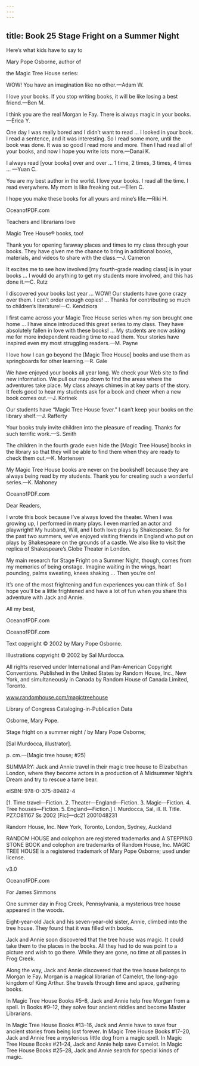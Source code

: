 ```yaml
---
---
---
```

title: Book 25 Stage Fright on a Summer Night
---



Here’s what kids have to say to

Mary Pope Osborne, author of

the Magic Tree House series:

WOW! You have an imagination like no other.—Adam W.

I love your books. If you stop writing books, it will be like losing a best friend.—Ben M.

I think you are the real Morgan le Fay. There is always magic in your books.—Erica Y.

One day I was really bored and I didn’t want to read … I looked in your book. I read a sentence, and it was interesting. So I read some more, until the book was done. It was so good I read more and more. Then I had read all of your books, and now I hope you write lots more.—Danai K.

I always read [your books] over and over … 1 time, 2 times, 3 times, 4 times … —Yuan C.

You are my best author in the world. I love your books. I read all the time. I read everywhere. My mom is like freaking out.—Ellen C.

I hope you make these books for all yours and mine’s life.—Riki H.



OceanofPDF.com





Teachers and librarians love

Magic Tree House® books, too!

Thank you for opening faraway places and times to my class through your books. They have given me the chance to bring in additional books, materials, and videos to share with the class.—J. Cameron

It excites me to see how involved [my fourth-grade reading class] is in your books … I would do anything to get my students more involved, and this has done it.—C. Rutz

I discovered your books last year … WOW! Our students have gone crazy over them. I can’t order enough copies! … Thanks for contributing so much to children’s literature!—C. Kendziora

I first came across your Magic Tree House series when my son brought one home … I have since introduced this great series to my class. They have absolutely fallen in love with these books! … My students are now asking me for more independent reading time to read them. Your stories have inspired even my most struggling readers.—M. Payne

I love how I can go beyond the [Magic Tree House] books and use them as springboards for other learning.—R. Gale

We have enjoyed your books all year long. We check your Web site to find new information. We pull our map down to find the areas where the adventures take place. My class always chimes in at key parts of the story. It feels good to hear my students ask for a book and cheer when a new book comes out.—J. Korinek

Our students have “Magic Tree House fever.” I can’t keep your books on the library shelf.—J. Rafferty

Your books truly invite children into the pleasure of reading. Thanks for such terrific work.—S. Smith

The children in the fourth grade even hide the [Magic Tree House] books in the library so that they will be able to find them when they are ready to check them out.—K. Mortensen

My Magic Tree House books are never on the bookshelf because they are always being read by my students. Thank you for creating such a wonderful series.—K. Mahoney



OceanofPDF.com





Dear Readers,

I wrote this book because I’ve always loved the theater. When I was growing up, I performed in many plays. I even married an actor and playwright! My husband, Will, and I both love plays by Shakespeare. So for the past two summers, we’ve enjoyed visiting friends in England who put on plays by Shakespeare on the grounds of a castle. We also like to visit the replica of Shakespeare’s Globe Theater in London.

My main research for Stage Fright on a Summer Night, though, comes from my memories of being onstage. Imagine waiting in the wings, heart pounding, palms sweating, knees shaking … Then you’re on!

It’s one of the most frightening and fun experiences you can think of. So I hope you’ll be a little frightened and have a lot of fun when you share this adventure with Jack and Annie.

All my best,





OceanofPDF.com





OceanofPDF.com





Text copyright © 2002 by Mary Pope Osborne.

Illustrations copyright © 2002 by Sal Murdocca.

All rights reserved under International and Pan-American Copyright Conventions. Published in the United States by Random House, Inc., New York, and simultaneously in Canada by Random House of Canada Limited, Toronto.

www.randomhouse.com/magictreehouse

Library of Congress Cataloging-in-Publication Data

Osborne, Mary Pope.

Stage fright on a summer night / by Mary Pope Osborne;

[Sal Murdocca, illustrator].

p. cm.—(Magic tree house; #25)

SUMMARY: Jack and Annie travel in their magic tree house to Elizabethan London, where they become actors in a production of A Midsummer Night’s Dream and try to rescue a tame bear.

eISBN: 978-0-375-89482-4

[1. Time travel—Fiction. 2. Theater—England—Fiction. 3. Magic—Fiction. 4. Tree houses—Fiction. 5. England—Fiction.] I. Murdocca, Sal, ill. II. Title. PZ7.O81167 Ss 2002 [Fic]—dc21 2001048231

Random House, Inc. New York, Toronto, London, Sydney, Auckland

RANDOM HOUSE and colophon are registered trademarks and A STEPPING STONE BOOK and colophon are trademarks of Random House, Inc. MAGIC TREE HOUSE is a registered trademark of Mary Pope Osborne; used under license.

v3.0



OceanofPDF.com





For James Simmons




One summer day in Frog Creek, Pennsylvania, a mysterious tree house appeared in the woods.

Eight-year-old Jack and his seven-year-old sister, Annie, climbed into the tree house. They found that it was filled with books.

Jack and Annie soon discovered that the tree house was magic. It could take them to the places in the books. All they had to do was point to a picture and wish to go there. While they are gone, no time at all passes in Frog Creek.

Along the way, Jack and Annie discovered that the tree house belongs to Morgan le Fay. Morgan is a magical librarian of Camelot, the long-ago kingdom of King Arthur. She travels through time and space, gathering books.

In Magic Tree House Books #5–8, Jack and Annie help free Morgan from a spell. In Books #9–12, they solve four ancient riddles and become Master Librarians.

In Magic Tree House Books #13–16, Jack and Annie have to save four ancient stories from being lost forever. In Magic Tree House Books #17–20, Jack and Annie free a mysterious little dog from a magic spell. In Magic Tree House Books #21–24, Jack and Annie help save Camelot. In Magic Tree House Books #25–28, Jack and Annie search for special kinds of magic.